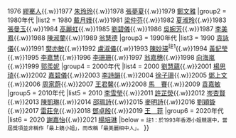 {{Navbox with columns
|name = 香港小姐最上鏡小姐/onlynav
|title = [[香港小姐競選]]歷屆最上鏡小姐得主
|state=collapsed
|tracking = <includeonly>no</includeonly>
|titlestyle = background:pink
|belowstyle = background:pink
|groupstyle = background:mistyrose
|group1 = 1970年代
|list1 = 1975 [[司徒靈芝]]{{.w}}1976 [[繆騫人]]{{.w}}1977 [[朱玲玲]]{{.w}}1978 [[張夢夏]]{{.w}}1979 [[鄭文雅]]
|group2 = 1980年代
|list2 = 1980 [[戴月娥]]{{.w}}1981 [[梁仲芬]]{{.w}}1982 [[夏淑玲]]{{.w}}1983 [[張曼玉]]{{.w}}1984 [[高麗虹]]{{.w}}1985 [[劉碧儀]]{{.w}}1986 [[吳婉芳]]{{.w}}1987 [[李美鳳]]{{.w}}1988 [[陳淑蘭]]{{.w}}1989 [[翁慧德]]
|group3 = 1990年代
|list3 = 1990 [[袁詠儀]]{{.w}}1991 [[樊亦敏]]{{.w}}1992 [[盧淑儀 (香港)|盧淑儀]]{{.w}}1993 [[陳妙瑛]]<sup>註1</sup>{{.w}}1994 [[黃𨥈瑩]]{{.w}}1995 [[李嘉慧]]{{.w}}1996 [[李珊珊 (香港藝員)|李珊珊]]{{.w}}1997 [[翁嘉穗]]{{.w}}1998 [[向海嵐]]{{.w}}1999 [[郭羨妮]]
|group4 = 2000年代
|list4 = 2000 [[劉慧蘊]]{{.w}}2001 [[楊思琦]]{{.w}}2002 [[嘉碧儀]]{{.w}}2003 [[李施嬅|李詩韻]]{{.w}}2004 [[徐子珊]]{{.w}}2005 [[鄧上文]]{{.w}}2006 [[周家蔚]]{{.w}}2007 [[王君馨]]{{.w}}2008 [[馬賽 (香港)|馬　賽]]{{.w}}2009 [[袁嘉敏]]
|group5 = 2010年代
|list5 = 2010 [[李雪瑩 (藝人)|李雪瑩]]{{.w}}2011 [[許芷熒]]{{.w}}2012 [[岑杏賢]]{{.w}}2013 [[陳凱琳]]{{.w}}2014 [[邵珮詩]]{{.w}}2015 [[麥明詩]]{{.w}}2016 [[劉穎鏇]]{{.w}}2017 [[雷莊𠒇]]{{.w}}2018 [[鄧卓殷]]{{.w}}2019 [[王菲 (香港小姐)|王　菲]]
|group6 = 2020年代
|list6 = 2020 [[謝嘉怡]]{{.w}}2021 [[楊培琳]]
|below  = <small>註1：於1993年香港小姐競選中，當屆獎項並非稱作「最上鏡小姐」，而改稱「最美麗相中人」。</small>
}}